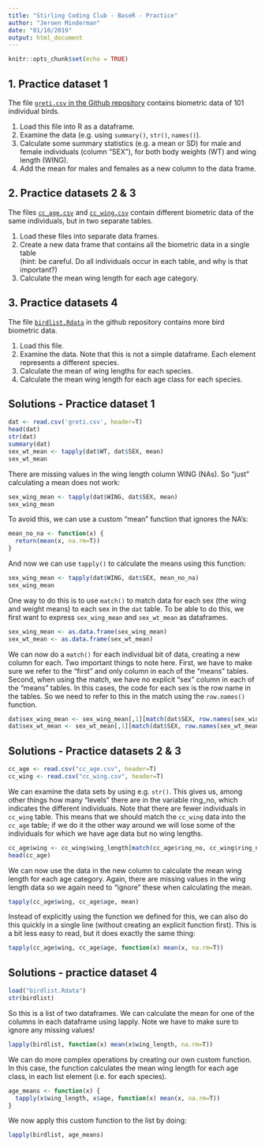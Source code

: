 ```yaml
---
title: "Stirling Coding Club - BaseR - Practice"
author: "Jeroen Minderman"
date: "01/10/2019"
output: html_document
---
```


```r
knitr::opts_chunk$set(echo = TRUE)

```

## 1. Practice dataset 1

The file [`greti.csv` in the Github repository](https://github.com/StirlingCodingClub/Base-R/blob/master/greti.csv) contains biometric data of 101 individual birds.

1. Load this file into R as a dataframe.  
2. Examine the data (e.g. using `summary()`, `str()`, `names()`).  
3. Calculate some summary statistics (e.g. a mean or SD) for male and female individuals (column "SEX"), for both body weights (WT) and wing length (WING).  
4. Add the mean for males and females as a new column to the data frame.  

  
## 2. Practice datasets 2 & 3

The files [`cc_age.csv`](https://github.com/StirlingCodingClub/Base-R/blob/master/cc_age.csv) and [`cc_wing.csv`](https://github.com/StirlingCodingClub/Base-R/blob/master/cc_wing.csv) contain different biometric data of the same individuals, but in two separate tables.

1. Load these files into separate data frames.  
2. Create a new data frame that contains all the biometric data in a single table    
(hint: be careful. Do all individuals occur in each table, and why is that important?)  
3. Calculate the mean wing length for each age category.  

  
## 3. Practice datasets 4

The file [`birdlist.Rdata`](https://github.com/StirlingCodingClub/Base-R/blob/master/birdlist.Rdata) in the github repository contains more bird biometric data.  

1. Load this file.  
2. Examine the data. Note that this is not a simple dataframe. Each element represents a different species.  
3. Calculate the mean of wing lengths for each species.  
4. Calculate the mean wing length for each age class for each species.  

  

    
## Solutions - Practice dataset 1

```r
dat <- read.csv('greti.csv', header=T)
head(dat)
str(dat)
summary(dat)
sex_wt_mean <- tapply(dat$WT, dat$SEX, mean)
sex_wt_mean
```
There are missing values in the wing length column WING (NAs). So "just" calculating a mean does not work:
```r
sex_wing_mean <- tapply(dat$WING, dat$SEX, mean)
sex_wing_mean
```
To avoid this, we can use a custom "mean" function that ignores the NA's:
```r
mean_no_na <- function(x) {
  return(mean(x, na.rm=T))
}
```
And now we can use `tapply()` to calculate the means using this function:
```r
sex_wing_mean <- tapply(dat$WING, dat$SEX, mean_no_na)
sex_wing_mean
```
One way to do this is to use `match()` to match data for each sex (the wing and weight means) to each sex in the `dat` table.
To be able to do this, we first want to express `sex_wing_mean` and `sex_wt_mean` as dataframes.
```r
sex_wing_mean <- as.data.frame(sex_wing_mean)
sex_wt_mean <- as.data.frame(sex_wt_mean)
```
We can now do a `match()` for each individual bit of data, creating a new column for each. 
Two important things to note here.
First, we have to make sure we refer to the "first" and only column in each of the "means" tables.
Second, when using the match, we have no explicit "sex" column in each of the "means" tables. In this cases, the code for each sex is the row name in the tables. So we need to refer to this in the match using the `row.names()` function.
```r
dat$sex_wing_mean <- sex_wing_mean[,1][match(dat$SEX, row.names(sex_wing_mean))]
dat$sex_wt_mean <- sex_wt_mean[,1][match(dat$SEX, row.names(sex_wt_mean))]
```

  
  
  
## Solutions - Practice datasets 2 & 3

```r
cc_age <- read.csv("cc_age.csv", header=T)
cc_wing <- read.csv("cc_wing.csv", header=T)
```

We can examine the data sets by using e.g. `str()`. This gives us, among other things how many "levels" there are in the variable ring_no, which indicates the different individuals.
Note that there are fewer individuals in `cc_wing` table.
This means that we should match the `cc_wing` data into the `cc_age` table; if we do it the other way around we will lose some of the individuals for which we have age data but no wing lengths.

```r
cc_age$wing <- cc_wing$wing_length[match(cc_age$ring_no, cc_wing$ring_no)]
head(cc_age)
```
We can now use the data in the new column to calculate the mean wing length for each age category.
Again, there are missing values in the wing length data so we again need to "ignore" these when calculating the mean.
```r
tapply(cc_age$wing, cc_age$age, mean)
```
Instead of explicitly using the function we defined for this, we can also do this quickly in a single line (without creating an explicit function first). This is a bit less easy to read, but it does exactly the same thing:
```r
tapply(cc_age$wing, cc_age$age, function(x) mean(x, na.rm=T))
```

   
  
  
## Solutions - practice dataset 4

```r
load("birdlist.Rdata")
str(birdlist)
```
So this is a list of two dataframes.
We can calculate the mean for one of the columns in each dataframe using lapply.
Note we have to make sure to ignore any missing values!
```r
lapply(birdlist, function(x) mean(x$wing_length, na.rm=T))
```
We can do more complex operations by creating our own custom function.
In this case, the function calculates the mean wing length for each age class, in each list element (i.e. for each species).
```r
age_means <- function(x) {
  tapply(x$wing_length, x$age, function(x) mean(x, na.rm=T))
}
```
We now apply this custom function to the list by doing:
```r
lapply(birdlist, age_means)
```

